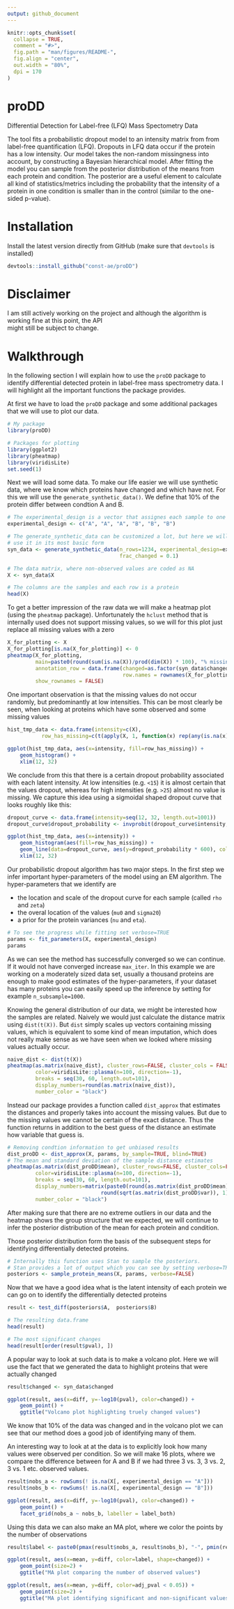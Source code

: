 ```yaml
---
output: github_document
---
```


<!-- README.md is generated from README.Rmd. Please edit that file -->

```r
knitr::opts_chunk$set(
  collapse = TRUE,
  comment = "#>",
  fig.path = "man/figures/README-",
  fig.align = "center",
  out.width = "80%",
  dpi = 170
)
```

# proDD

Differential Detection for Label-free (LFQ) Mass Spectometry Data

The tool fits a probabilistic dropout model to an intensity matrix from from label-free quantification (LFQ). Dropouts in 
LFQ data occur if the protein has a low intensity. Our model takes the non-random missingness into account, by constructing 
a Bayesian hierarchical model. After fitting the model you can sample from the posterior distribution of the means from each
protein and condition. The posterior are a useful element to calculate all kind of statistics/metrics including the probability
that the intensity of a protein in one condition is smaller than in the control (similar to the one-sided p-value).

# Installation

Install the latest version directly from GitHub (make sure that `devtools` is installed)

```r
devtools::install_github("const-ae/proDD")
```

# Disclaimer

I am still actively working on the project and although the algorithm is working fine at this point, the API  
might still be subject to change.



# Walkthrough

In the following section I will explain how to use the `proDD` package to identify
differential detected protein in label-free mass spectrometry data. I will highlight
all the important functions the package provides.

At first we have to load the `proDD` package and some additional packages
that we will use to plot our data.

```r
# My package
library(proDD)

# Packages for plotting
library(ggplot2)
library(pheatmap)
library(viridisLite)
set.seed(1)
```


Next we will load some data. To make our life easier we will use
synthetic data, where we know which proteins have changed and which have not.
For this we will use the `generate_synthetic_data()`. We define that 10\% of the
protein differ between condtion A and B.

```r

# The experimental_design is a vector that assignes each sample to one condition
experimental_design <- c("A", "A", "A", "B", "B", "B")

# The generate_synthetic_data can be customized a lot, but here we will 
# use it in its most basic form
syn_data <- generate_synthetic_data(n_rows=1234, experimental_design=experimental_design,
                                    frac_changed = 0.1)

# The data matrix, where non-observed values are coded as NA
X <- syn_data$X

# The columns are the samples and each row is a protein
head(X)
```


To get a better impression of the raw data
we will make a heatmap plot (using the `pheatmap` package). Unfortunately
the `hclust` method that is internally used does not support missing values,
so we will for this plot just replace all missing values with a zero



```r
X_for_plotting <- X
X_for_plotting[is.na(X_for_plotting)] <- 0
pheatmap(X_for_plotting,
         main=paste0(round(sum(is.na(X))/prod(dim(X)) * 100), "% missing values"),
         annotation_row = data.frame(changed=as.factor(syn_data$changed),
                                     row.names = rownames(X_for_plotting)),
         show_rownames = FALSE)
```


One important observation is that the missing values do not occur randomly,
but predominantly at low intensities. This can be most clearly be seen, when 
looking at proteins which have some observed and some missing values

```r
hist_tmp_data <- data.frame(intensity=c(X), 
           row_has_missing=c(t(apply(X, 1, function(x) rep(any(is.na(x)), ncol(X))))))

ggplot(hist_tmp_data, aes(x=intensity, fill=row_has_missing)) +
    geom_histogram() +
    xlim(12, 32)

```

We conclude from this that there is a certain dropout probability associated
with each latent intensity. At low intensities (e.g. `<15`) it is almost certain
that the values dropout, whereas for high intensities (e.g. `>25`) almost 
no value is missing. We capture this idea using a sigmoidal shaped dropout
curve that looks roughly like this:

```r
dropout_curve <- data.frame(intensity=seq(12, 32, length.out=1001))
dropout_curve$dropout_probability <- invprobit(dropout_curve$intensity, rho=18, zeta=-2.5)

ggplot(hist_tmp_data, aes(x=intensity)) +
    geom_histogram(aes(fill=row_has_missing)) +
    geom_line(data=dropout_curve, aes(y=dropout_probability * 600), color="red") +
    xlim(12, 32)

```


Our probabilistic dropout algorithm has two major steps. In the first step
we infer important hyper-parameters of the model using an EM algorithm. The
hyper-parameters that we identify are

* the location and scale of the dropout curve for each sample (called `rho` and `zeta`)
* the overal location of the values (`mu0` and `sigma20`)
* a prior for the protein variances (`nu` and `eta`).

```r
# To see the progress while fitting set verbose=TRUE
params <- fit_parameters(X, experimental_design)
params
```

As we can see the method has successfully converged so we can continue. If 
it would not have converged increase `max_iter`. In this example we are working
on a moderately sized data set, usually a thousand proteins are enough to 
make good estimates of the hyper-parameters, if your dataset has many proteins
you can easily speed up the inference by setting for example `n_subsample=1000`.


Knowing the general distribution of our data, we might be interested how the 
samples are related. Naively we would just calculate the distance matrix
using `dist(t(X))`. But `dist` simply scales up vectors containing missing values,
which is equivalent to some kind of mean imputation, which does not really
make sense as we have seen when we looked where missing values actually occur.

```r
naive_dist <- dist(t(X))
pheatmap(as.matrix(naive_dist), cluster_rows=FALSE, cluster_cols = FALSE,
         color=viridisLite::plasma(n=100, direction=-1),
         breaks = seq(30, 60, length.out=101),
         display_numbers=round(as.matrix(naive_dist)),
         number_color = "black")
```



Instead our package provides a function called `dist_approx` that estimates the
distances and properly takes into account the missing values. But due to the missing
values we cannot be certain of the exact distance. Thus the function returns 
in addition to the best guess of the distance an estimate how variable that 
guess is. 



```r
# Removing condtion information to get unbiased results
dist_proDD <- dist_approx(X, params, by_sample=TRUE, blind=TRUE)
# The mean and standard deviation of the sample distance estimates
pheatmap(as.matrix(dist_proDD$mean), cluster_rows=FALSE, cluster_cols=FALSE,
         color=viridisLite::plasma(n=100, direction=-1),
         breaks = seq(30, 60, length.out=101),
         display_numbers=matrix(paste0(round(as.matrix(dist_proDD$mean)), " ± ",
                              round(sqrt(as.matrix(dist_proDD$var)), 1)), nrow=6),
         number_color = "black")
```


After making sure that there are no extreme outliers in our data and the heatmap
shows the group structure that we expected, we will continue to infer
the posterior distribution of the mean for each protein and condition.

Those posterior distribution form the basis of the subsequent steps for identifying
differentially detected proteins.


```r
# Internally this function uses Stan to sample the posteriors.
# Stan provides a lot of output which you can see by setting verbose=TRUE
posteriors <- sample_protein_means(X, params, verbose=FALSE)
```


Now that we have a good idea what is the latent intensity of each protein
we can go on to identify the differentially detected proteins

```r
result <- test_diff(posteriors$A,  posteriors$B)

# The resulting data.frame
head(result)

# The most significant changes
head(result[order(result$pval), ])
```



A popular way to look at such data is to make a volcano plot. Here we will
use the fact that we generated the data to highlight proteins that
were actually changed

```r
result$changed <- syn_data$changed

ggplot(result, aes(x=diff, y=-log10(pval), color=changed)) +
    geom_point() +
    ggtitle("Volcano plot highlighting truely changed values")
```

We know that 10% of the data was changed and in the volcano plot we can see that
our method does a good job of identifying many of them.

An interesting way to look at at the data is to explicitly look how many values 
were observed per condition. So we will make 16 plots, where we compare the 
difference between for A and B if we had three 3 vs. 3, 3 vs. 2, 3 vs. 1 etc. 
observed values.

```r
result$nobs_a <- rowSums(! is.na(X[, experimental_design == "A"]))
result$nobs_b <- rowSums(! is.na(X[, experimental_design == "B"]))

ggplot(result, aes(x=diff, y=-log10(pval), color=changed)) +
    geom_point() +
    facet_grid(nobs_a ~ nobs_b, labeller = label_both)
```




Using this data we can also make an MA plot, where we color the points
by the number of observations

```r
result$label <- paste0(pmax(result$nobs_a, result$nobs_b), "-", pmin(result$nobs_a, result$nobs_b))

ggplot(result, aes(x=mean, y=diff, color=label, shape=changed)) +
    geom_point(size=2) +
    ggtitle("MA plot comparing the number of observed values")

ggplot(result, aes(x=mean, y=diff, color=adj_pval < 0.05)) +
    geom_point(size=2) +
    ggtitle("MA plot identifying significant and non-significant values")

```







